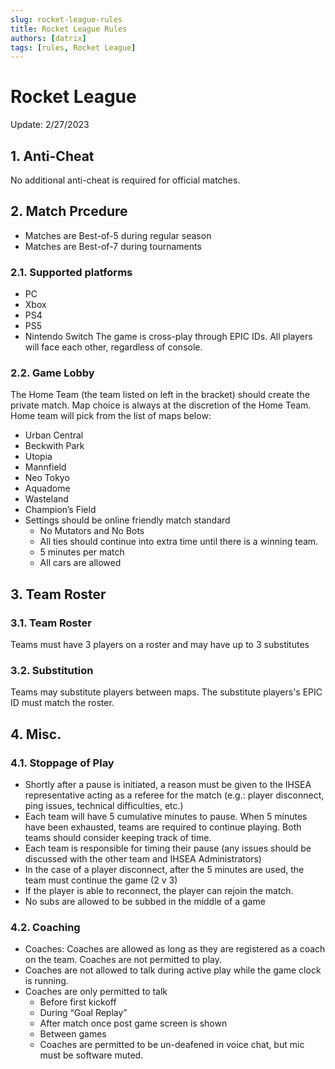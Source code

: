 ```yaml
---
slug: rocket-league-rules
title: Rocket League Rules
authors: [datrix]
tags: [rules, Rocket League]
---
```


# Rocket League
Update: 2/27/2023
## 1. Anti-Cheat
No additional anti-cheat is required for official matches.
## 2. Match Prcedure
- Matches are Best-of-5 during regular season
- Matches are Best-of-7 during tournaments
### 2.1. Supported platforms
- PC
- Xbox
- PS4
- PS5
- Nintendo Switch
The game is cross-play through EPIC IDs. All players will face each other, regardless of console.
### 2.2. Game Lobby
The Home Team (the team listed on left in the bracket) should create the private match.
Map choice is always at the discretion of the Home Team. Home team will pick from the list of maps below:
- Urban Central
- Beckwith Park
- Utopia
- Mannfield
- Neo Tokyo
- Aquadome
- Wasteland
- Champion’s Field
- Settings should be online friendly match standard
    - No Mutators and No Bots
    - All ties should continue into extra time until there is a winning team.
    - 5 minutes per match
    - All cars are allowed
## 3. Team Roster
### 3.1. Team Roster
Teams must have 3 players on a roster and may have up to 3 substitutes
### 3.2. Substitution
Teams may substitute players between maps. The substitute players's EPIC ID must match the roster.
## 4. Misc.
### 4.1. Stoppage of Play
- Shortly after a pause is initiated, a reason must be given to the IHSEA representative acting as a referee for the match (e.g.: player disconnect, ping issues, technical difficulties, etc.)
- Each team will have 5 cumulative minutes to pause. When 5 minutes have been exhausted, teams are required to continue playing. Both teams should consider keeping track of time.
- Each team is responsible for timing their pause (any issues should be discussed with  the other team and IHSEA Administrators) 
- In the case of a player disconnect, after the 5 minutes are used, the team must continue the game (2 v 3)
- If the player is able to reconnect, the player can rejoin the match.
- No subs are allowed to be subbed in the middle of a game
### 4.2. Coaching
- Coaches: Coaches are allowed as long as they are registered as a coach on the team. Coaches are not permitted to play.
- Coaches are not allowed to talk during active play while the game clock is running.
- Coaches are only permitted to talk
    - Before first kickoff
    - During “Goal Replay”
    - After match once post game screen is shown
    - Between games
    - Coaches are permitted to be un-deafened in voice chat, but mic must be software muted.